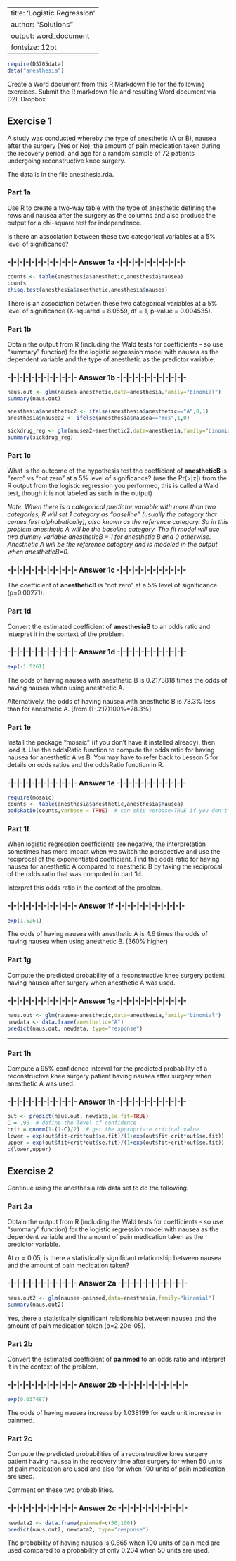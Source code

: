 
---
title: 'Logistic Regression'
author: "Solutions"
output: word_document
fontsize: 12pt
---

``` r
require(DS705data)
data("anesthesia")
```


Create a Word document from this R Markdown file for the following exercises.  Submit the R markdown file and resulting Word document via D2L Dropbox.   

## Exercise 1

A study was conducted whereby the type of anesthetic (A or B), nausea after the surgery (Yes or No), the amount of pain medication taken during the recovery period, and age for a random sample of 72 patients undergoing reconstructive knee surgery.  

The data is in the file anesthesia.rda.

### Part 1a

Use R to create a two-way table with the type of anesthetic defining the rows and nausea after the surgery as the columns and also produce the output for a chi-square test for independence.

Is there an association between these two categorical variables at a 5% level of significance?

### -|-|-|-|-|-|-|-|-|-|-|- Answer 1a -|-|-|-|-|-|-|-|-|-|-|-

```r
counts <- table(anesthesia$anesthetic,anesthesia$nausea)
counts
chisq.test(anesthesia$anesthetic,anesthesia$nausea)
```

There is an association between these two categorical variables at a 5% level of significance (X-squared = 8.0559, df = 1, p-value = 0.004535).

### Part 1b

Obtain the output from R (including the Wald tests for coefficients - so use "summary" function) for the logistic regression model with nausea as the dependent variable and the type of anesthetic as the predictor variable.

### -|-|-|-|-|-|-|-|-|-|-|- Answer 1b -|-|-|-|-|-|-|-|-|-|-|-

```r
naus.out <- glm(nausea~anesthetic,data=anesthesia,family="binomial")
summary(naus.out)

anesthesia$anesthetic2 <- ifelse(anesthesia$anesthetic=="A",0,1) 
anesthesia$nausea2 <- ifelse(anesthesia$nausea=="Yes",1,0) 

sickdrug_reg <- glm(nausea2~anesthetic2,data=anesthesia,family="binomial")
summary(sickdrug_reg)
```

### Part 1c  

What is the outcome of the hypothesis test the coefficient of **anestheticB** is "zero" vs "not zero" at a 5% level of significance? (use the Pr(>|z|) from the R output from the logistic regression you performed, this is called a Wald test, though it is not labeled as such in the output)

*Note: When there is a categorical predictor variable with more than two categories, R will set 1 category as "baseline" (usually the category that comes first alphabetically), also known as the reference category.  So in this problem anesthetic A will be the baseline category.  The fit model will use two dummy variable anestheticB = 1 for anesthetic B and 0 otherwise.  Anesthetic A will be the reference category and is modeled in the output when anestheticB=0.*

### -|-|-|-|-|-|-|-|-|-|-|- Answer 1c -|-|-|-|-|-|-|-|-|-|-|-

The coefficient of **anestheticB** is "not zero" at a 5% level of significance (p=0.00271).

### Part 1d

Convert the estimated coefficient of **anesthesiaB** to an odds ratio and interpret it in the context of the problem.

### -|-|-|-|-|-|-|-|-|-|-|- Answer 1d -|-|-|-|-|-|-|-|-|-|-|-

```r
exp(-1.5261)
```

The odds of having nausea with anesthetic B is 0.2173818 times the odds of having nausea when using anesthetic A.

Alternatively, the odds of having nausea with anesthetic B is 78.3% less than for anesthetic A. [from (1-.217)100%=78.3%]

### Part 1e

Install the package "mosaic" (if you don't have it installed already), then load it.  Use the oddsRatio function to compute the odds ratio for having nausea for anesthetic A vs B.  You may have to refer back to Lesson 5 for details on odds ratios and the oddsRatio function in R.

### -|-|-|-|-|-|-|-|-|-|-|- Answer 1e -|-|-|-|-|-|-|-|-|-|-|-

```r
require(mosaic)
counts <- table(anesthesia$anesthetic,anesthesia$nausea)
oddsRatio(counts,verbose = TRUE)  # can skip verbose=TRUE if you don't want extra info
```

### Part 1f

When logistic regression coefficients are negative, the interpretation sometimes has more impact when we switch the perspective and use the reciprocal of the exponentiated coefficient.  Find the odds ratio for having nausea for anesthetic A compared to anesthetic B by taking the reciprocal of the odds ratio that was computed in part **1d**.  

Interpret this odds ratio in the context of the problem.

### -|-|-|-|-|-|-|-|-|-|-|- Answer 1f -|-|-|-|-|-|-|-|-|-|-|-

```r
exp(1.5261)
```

The odds of having nausea with anesthetic A is 4.6 times the odds of having nausea when using anesthetic B. (360% higher)

### Part 1g
    
Compute the predicted probability of a reconstructive knee surgery patient having nausea after surgery when anesthetic A was used.
    
### -|-|-|-|-|-|-|-|-|-|-|- Answer 1g -|-|-|-|-|-|-|-|-|-|-|-

```r
naus.out <- glm(nausea~anesthetic,data=anesthesia,family="binomial")
newdata <- data.frame(anesthetic="A")
predict(naus.out, newdata, type="response")
```

----

### Part 1h
    
Compute a 95% confidence interval for the predicted probability of a reconstructive knee surgery patient having nausea after surgery when anesthetic A was used.
    
### -|-|-|-|-|-|-|-|-|-|-|- Answer 1h -|-|-|-|-|-|-|-|-|-|-|-

```r
out <- predict(naus.out, newdata,se.fit=TRUE)
C = .95  # define the level of confidence
crit = qnorm(1-(1-C)/2)  # get the appropriate critical value
lower = exp(out$fit-crit*out$se.fit)/(1+exp(out$fit-crit*out$se.fit))
upper = exp(out$fit+crit*out$se.fit)/(1+exp(out$fit+crit*out$se.fit))
c(lower,upper)
```

## Exercise 2

Continue using the anesthesia.rda data set to do the following.

### Part 2a

Obtain the output from R (including the Wald tests for coefficients - so use "summary" function) for the logistic regression model with nausea as the dependent variable and the amount of pain medication taken as the predictor variable.  

At $\alpha = 0.05$, is there a statistically significant relationship between nausea and the amount of pain medication taken?

### -|-|-|-|-|-|-|-|-|-|-|- Answer 2a -|-|-|-|-|-|-|-|-|-|-|-

```r
naus.out2 <- glm(nausea~painmed,data=anesthesia,family="binomial")
summary(naus.out2)
```

Yes, there a statistically significant relationship between nausea and the amount of pain medication taken (p=2.20e-05).

### Part 2b  

Convert the estimated coefficient of **painmed** to an odds ratio and interpret it in the context of the problem.

### -|-|-|-|-|-|-|-|-|-|-|- Answer 2b -|-|-|-|-|-|-|-|-|-|-|-

```r
exp(0.037487)
```

The odds of having nausea increase by 1.038199 for each unit increase in painmed.

### Part 2c

Compute the predicted probabilities of a reconstructive knee surgery patient having nausea in the recovery time after surgery for when 50 units of pain medication are used and also for when 100 units of pain medication are used.

Comment on these two probabilities.

### -|-|-|-|-|-|-|-|-|-|-|- Answer 2c -|-|-|-|-|-|-|-|-|-|-|-

```r
newdata2 <- data.frame(painmed=c(50,100))
predict(naus.out2, newdata2, type="response")
```

The probability of having nausea is 0.665 when 100 units of pain med are used compared to a probability of only 0.234 when 50 units are used.


